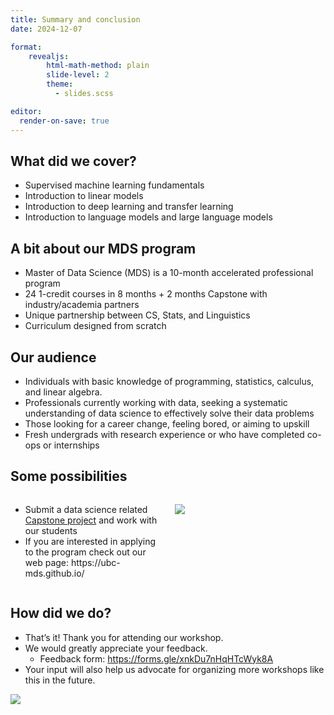 ```yaml
---
title: Summary and conclusion
date: 2024-12-07

format:
    revealjs:
        html-math-method: plain
        slide-level: 2
        theme:
          - slides.scss

editor:
  render-on-save: true
---
```


## What did we cover? 

- Supervised machine learning fundamentals
- Introduction to linear models 
- Introduction to deep learning and transfer learning
- Introduction to language models and large language models

## A bit about our MDS program 

- Master of Data Science (MDS) is a 10-month accelerated professional program 
- 24 1-credit courses in 8 months + 2 months Capstone with industry/academia partners 
- Unique partnership between CS, Stats, and Linguistics
- Curriculum designed from scratch 

## Our audience

- Individuals with basic knowledge of programming, statistics, calculus, and linear algebra.
- Professionals currently working with data, seeking a systematic understanding of data science to effectively solve their data problems 
- Those looking for a career change, feeling bored, or aiming to upskill
- Fresh undergrads with research experience or who have completed co-ops or internships


## Some possibilities

:::: {.columns}

::: {.column width="50%"}
- Submit a data science related [Capstone project](https://ubc-mds.github.io/capstone/about/) and work with our students 
- If you are interested in applying to the program check out our web page: https://ubc-mds.github.io/ 
:::

::: {.column width="50%"}
![](img/MDS-V-QR-Code.png)
:::
::::


## How did we do?  

- That's it! Thank you for attending our workshop.
- We would greatly appreciate your feedback.
  - Feedback form: [https://forms.gle/xnkDu7nHqHTcWyk8A](https://forms.gle/xnkDu7nHqHTcWyk8A)
- Your input will also help us advocate for organizing more workshops like this in the future.

![](img/eva-signing-off.png)
